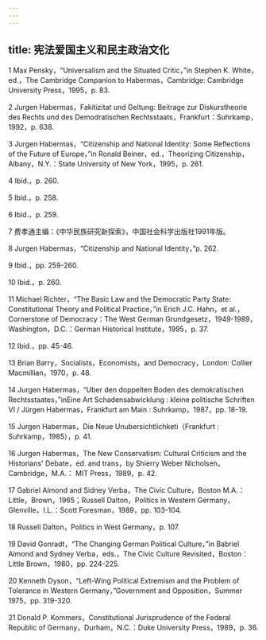 ```yaml
---
---
---
```

title: 宪法爱国主义和民主政治文化
---




1 Max Pensky，“Universalism and the Situated Critic，”in Stephen K. White，ed.，The Cambridge Companion to Habermas，Cambridge: Cambridge University Press，1995，p. 83.

2 Jurgen Habermas，Fakitizitat und Geltung: Beitrage zur Diskurstheorie des Rechts und des Demodratischen Rechtsstaats，Frankfurt：Suhrkamp，1992，p. 638.

3 Jurgen Habermas，“Citizenship and National Identity: Some Reflections of the Future of Europe，”in Ronald Beiner，ed.，Theorizing Citizenship，Albany，N.Y.：State University of New York，1995，p. 261.

4 Ibid.，p. 260.

5 Ibid.，p. 258.

6 Ibid.，p. 259.

7 费孝通主编：《中华民族研究新探索》，中国社会科学出版社1991年版。

8 Jurgen Habermas，“Citizenship and National Identity，”p. 262.

9 Ibid.，pp. 259-260.

10 Ibid.，p. 260.

11 Michael Richter，“The Basic Law and the Democratic Party State: Constitutional Theory and Political Practice，”in Erich J.C. Hahn，et al.，Cornerstone of Democracy：The West German Grundgesetz，1949-1989，Washington，D.C.：German Historical Institute，1995，p. 37.

12 Ibid.，pp. 45-46.

13 Brian Barry，Socialists，Economists，and Democracy，London: Collier Macmillian，1970，p. 48.

14 Jurgen Habermas，“Uber den doppelten Boden des demokratischen Rechtsstaates，”inEine Art Schadensabwicklung : kleine politische Schriften VI / Jürgen Habermas，Frankfurt am Main : Suhrkamp，1987，pp. 18-19.

15 Jurgen Habermas，Die Neue Unubersichtlichketi（Frankfurt : Suhrkamp，1985），p. 41.

16 Jurgen Habermas，The New Conservatism: Cultural Criticism and the Historians' Debate，ed. and trans，by Shierry Weber Nicholsen，Cambridge，M.A.： MIT Press，1989，p. 42.

17 Gabriel Almond and Sidney Verba，The Civic Culture，Boston M.A.：Little，Brown，1965；Russell Dalton，Politics in Western Germany，Glenville，I.L.：Scott Foresman，1989，pp. 103-104.

18 Russell Dalton，Politics in West Germany，p. 107.

19 David Gonradt，“The Changing German Political Culture，”in Babriel Almond and Sydney Verba，eds.，The Civic Culture Revisited，Boston：Little Brown，1980，pp. 224-225.

20 Kenneth Dyson，“Left-Wing Political Extremism and the Problem of Tolerance in Western Germany，”Government and Opposition，Summer 1975，pp. 319-320.

21 Donald P. Kommers，Constitutional Jurisprudence of the Federal Republic of Germany，Durham，N.C.：Duke University Press，1989，p. 36.